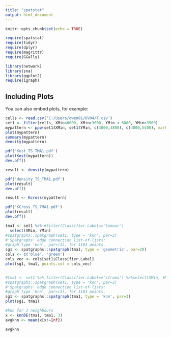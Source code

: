 ```yaml
---
title: "spatstat"
output: html_document
---
```


```r
knitr::opts_chunk$set(echo = TRUE)
```




```r
require(spatstat)
require(tidyr)
require(dplyr)
require(magrittr)
require(GGally)

library(network)
library(sna)
library(ggplot2)
require(igraph)
```

## Including Plots

You can also embed plots, for example:

```r
cells <- read.csv('C:/Users/owen01/OVO4/T.csv')
set1 <- filter(cells, XMin<6000, XMin>3000, YMin < 6000, YMin>3500)
mypattern <- ppp(set1$XMin, set1$YMin, c(3000,4800), c(4000,5500), marks = set1$Classifier.Label)
plot(mypattern)
summary(mypattern)
density(mypattern)

pdf('Kest_TS_TMA1.pdf')
plot(Kest(mypattern))
dev.off()

result <- density(mypattern)

pdf('density_TS_TMA1.pdf')
plot(result)
dev.off()

result <- Kcross(mypattern)

pdf('KCross_TS_TMA1.pdf')
plot(result)
dev.off()

tma1 <- set1 %>% #filter(Classifier.Label=='tumour') 
  select(XMin, YMin) 
#spatgraphs::spatgraph(set1, type = 'knn', par=3)
#'Spatgraphs' edge connection list-of-lists:
#graph type 'knn', par=(3), for 1103 points.
sg1 <- spatgraphs::spatgraph(tma1, type = 'geometric', par=20)
cols <- c('blue', 'green')
cols_vec <- cols[set1$Classifier.Label]
plot(sg1, tma1, points.col = cols_vec)


#tma1 <- set1 %>% filter(Classifier.Label=='stroma') %>%select(XMin, YMin) 
#spatgraphs::spatgraph(set1, type = 'knn', par=3)
#'Spatgraphs' edge connection list-of-lists:
#graph type 'knn', par=(3), for 1103 points.
sg1 <- spatgraphs::spatgraph(tma1, type = 'knn', par=3)
plot(sg1, tma1)

#knn for 3 neighbours
x <- knnDE(tma1, tma1, 3)
avgknn <- mean(x[x!=Inf])

avgknn
```



